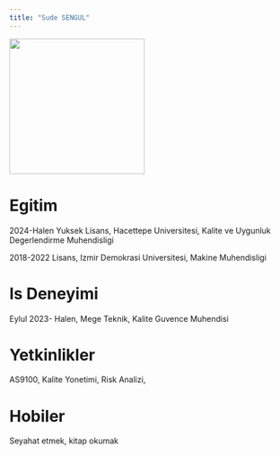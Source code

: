 ```yaml
---
title: "Sude SENGUL"
---
```


![](/assets/images/sude.jpeg){fig-align="center" width="241"}

# Egitim

2024-Halen Yuksek Lisans, Hacettepe Universitesi, Kalite ve Uygunluk Degerlendirme Muhendisligi

2018-2022 Lisans, Izmir Demokrasi Universitesi, Makine Muhendisligi

# Is Deneyimi

Eylul 2023- Halen, Mege Teknik, Kalite Guvence Muhendisi

# Yetkinlikler

AS9100, Kalite Yonetimi, Risk Analizi, 

# Hobiler

Seyahat etmek, kitap okumak




